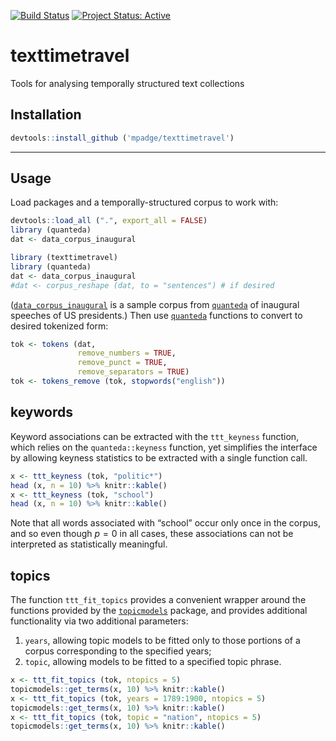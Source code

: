 [![Build Status](https://travis-ci.org/mpadge/texttimetravel.svg?branch=master)](https://travis-ci.org/mpadge/texttimetravel)
[![Project Status: Active](http://www.repostatus.org/badges/latest/active.svg)](http://www.repostatus.org/#active)

# texttimetravel

Tools for analysing temporally structured text collections

## Installation

```r
devtools::install_github ('mpadge/texttimetravel')
```

---------------

## Usage

Load packages and a temporally-structured corpus to work with:

```r
devtools::load_all (".", export_all = FALSE)
library (quanteda)
dat <- data_corpus_inaugural
```
```r
library (texttimetravel)
library (quanteda)
dat <- data_corpus_inaugural
#dat <- corpus_reshape (dat, to = "sentences") # if desired
```
([`data_corpus_inaugural`](https://quanteda.io/reference/data_corpus_inaugural.html)
is a sample corpus from [`quanteda`](https://quanteda.io) of inaugural speeches
of US presidents.) Then use [`quanteda`](https://quanteda.io) functions to
convert to desired tokenized form:
```r
tok <- tokens (dat,
               remove_numbers = TRUE,
               remove_punct = TRUE,
               remove_separators = TRUE)
tok <- tokens_remove (tok, stopwords("english"))
```


## keywords

Keyword associations can be extracted with the `ttt_keyness` function, which
relies on the `quanteda::keyness` function, yet simplifies the interface by
allowing keyness statistics to be extracted with a single function call.

```r
x <- ttt_keyness (tok, "politic*")
head (x, n = 10) %>% knitr::kable()
x <- ttt_keyness (tok, "school")
head (x, n = 10) %>% knitr::kable()
```

Note that all words associated with "school" occur only once in the corpus, and
so even though $p = 0$ in all cases, these associations can not be interpreted
as statistically meaningful.

## topics

The function `ttt_fit_topics` provides a convenient wrapper around the functions
provided by the
[`topicmodels`](https://cran.r-project.org/package=topicmodels) package, and
provides additional functionality via two additional parameters:

1. `years`, allowing topic models to be fitted only to those portions of a
   corpus corresponding to the specified years;
2. `topic`, allowing models to be fitted to a specified topic phrase.

```r
x <- ttt_fit_topics (tok, ntopics = 5)
topicmodels::get_terms(x, 10) %>% knitr::kable()
x <- ttt_fit_topics (tok, years = 1789:1900, ntopics = 5)
topicmodels::get_terms(x, 10) %>% knitr::kable()
x <- ttt_fit_topics (tok, topic = "nation", ntopics = 5)
topicmodels::get_terms(x, 10) %>% knitr::kable()
```

